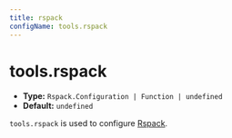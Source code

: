 ```yaml
---
title: rspack
configName: tools.rspack
---
```


# tools.rspack

- **Type:** `Rspack.Configuration | Function | undefined`
- **Default:** `undefined`

`tools.rspack` is used to configure [Rspack](https://rspack.dev/).


<RsbuildConfig configName="tools.rspack" />
